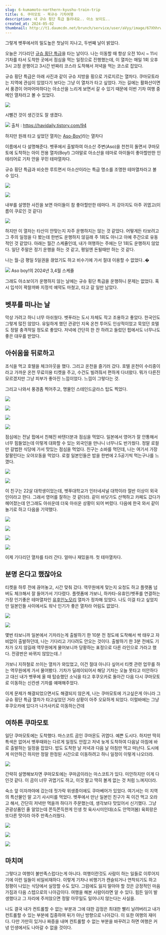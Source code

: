 ```yaml
---
slug: 6-kumamoto-northern-kyushu-train-trip
title: 6. 쿠마모토 - 북규슈 기차여행
description: 내 규슈 횡단 특급 돌려내요.. 아소 보이도..
created_at: 2024-05-02
thumbnail: http://t1.daumcdn.net/brunch/service/user/aVyy/image/67XhhrwVMQeF1okANGlfhba2BOs.HEIC
---
```


그렇게 벳푸에서의 밀도높은 첫날이 지나고, 두번째 날이 밝았다.

오늘은 기다리던 [규슈 횡단 특급](https://www.jrkyushu.co.jp/korean/train/odan.html)을 타는
날이다. 나는 이동할 때 항상 오전 10시 ~ 11시 기차를 타서 도착한 곳에서 점심을 먹는 일정으로 진행했는데, 이 열차는 매일 1회 오후
3시 고정 운행이고 3시간 반짜리 코스라 도착해서 저녁을 먹는 코스로 잡았다.

규슈 횡단 특급은 아래 사진과 같이 규슈 지방을 횡으로 가로지르는 열차다. 쿠마모토라는 지역에 관심이 있었다기 보다는 그냥 이 열차가 타고
싶었다. 가는 길에는 활화산이면서 풍경이 어마어마하다는 아소산을 느리게 보면서 갈 수 있기 때문에 이번 기차 여행 중 메인 열차라고 볼 수
있었다.

![](http://t1.daumcdn.net/brunch/service/user/aVyy/image/gH00hx73iPvvz0Zz0QfocJ3CrUg.png)

시뻘건 것이 생긴것도 잘 생겼다.

![](http://t1.daumcdn.net/brunch/service/user/aVyy/image/xXHZzhDOe4zqfY8U56lKwcvAWY8.jpeg)
출처 : https://havidaily.tistory.com/94

하지만 원래 타고 싶었던 열차는 [Aso-Boy!](https://www.jrkyushu.co.jp/english/train/asoboy.html)라는 열차다

이름에서 다 설명해준다. 벳푸에서 출발하여 아소산 주변(Aso)을 천천히 돌면서 쿠마모토에 도착하는 아이 전용 열차(Boy!) 그야말로
아소산을 테마로 아이들이 좋아할만한 인테리어로 기차 안을 꾸민 테마열차다.

규슈 횡단 특급과 비슷한 루트면서 아소산이라는 특급 명소를 조명한 테마열차라고 볼 수 있다.

![](http://t1.daumcdn.net/brunch/service/user/aVyy/image/dOeqngN5d3bWN3hmWM4FqM8gyhI.png)

![](http://t1.daumcdn.net/brunch/service/user/aVyy/image/DWg_H2m8SV1QE1F2XeUMiEyy6i0.png)

내부를 설명한 사진을 보면 아이들이 참 좋아할만한 테마다. 저 강아지도 아주 귀엽고(이름이 쿠로인 것 같다)

![](http://t1.daumcdn.net/brunch/service/user/aVyy/image/uF7RPPIs60c8dbZRxyk8xwmRrrg.png)

하지만 이 열차는 타산이 안맞는지 자주 운행하지는 않는 것 같았다. 어떻게든 타보려고 그 주의 일정을 다 봤는데 한번도 운행하지 않길래 주
1회도 아니고 아예 주간으로 유동적인 것 같았다. 아래는 월간 스케쥴인데, 내가 여행하는 주에는 단 1회도 운행하지 않았다. 일단 주말은
정기 운행을 하는 것 같고, 평일엔 돈될때만 하는 것 같다.

나는 월-금 평일 5일권을 끊었기도 하고 비수기에 가서 절대 이용할 수 없었다..�

![](http://t1.daumcdn.net/brunch/service/user/aVyy/image/ykg2AO9YaPdOaxAS52sTEanz4JI.png)
Aso boy!의 2024년 3,4월 스케쥴

그래도 아소보이가 운행하지 않는 날에는 규슈 횡단 특급을 운행하니 문제는 없었다. 혹시 입석이 꽉찰까봐 지정석 예약도 마쳤고, 타고 갈 일만
남았다.

## **벳푸를 떠나는 날**

막상 가려고 하니 너무 아쉬웠다. 벳푸라는 도시 자체도 작고 조용하고 좋았다. 한국인도 그렇게 많진 않았다. 유일하게 했던 관광인 지옥 온천
투어도 인상적이었고 묵었던 호텔도 정말 충격적일 정도로 좋았다. 저녁에 간단히 한 잔 하려고 들렀던 펍에서도 너무나도 좋은 대우를 받았다.

## **아쉬움을 뒤로하고**

조식을 먹고 호텔을 체크아웃을 했다. 그리고 온천을 즐기러 갔다. 호텔 온천이 수리중이라고 가까운 온천 무료이용 티켓을 주고, 수건도
빌려줘서 편하게 다녀왔다. 뭐가 다른진 모르겠지만 그냥 피부가 좋아진 느낌이었다. 느낌이 그렇다는 것.

그리고 나와서 풍경좀 찍어주고, 명물인 스테인드글라스 탑도 찍었다.

![](http://t1.daumcdn.net/brunch/service/user/aVyy/image/ZNWabwuDWkE_mr3G9J1AQrOx_LA.HEIC)

![](http://t1.daumcdn.net/brunch/service/user/aVyy/image/qqVilqbE32wuQ4KUXVyXzaMC6Z8.heic)

![](http://t1.daumcdn.net/brunch/service/user/aVyy/image/4-nrga4TSv67lHlmxTX6b88ietA.HEIC)

![](http://t1.daumcdn.net/brunch/service/user/aVyy/image/d0muTsxrHj8ZOBDU4vPVrpxVXDA.HEIC)

점심에는 전날 펍에서 친해진 바텐더분과 점심을 먹었다. 일본에서 영어가 잘 안통해서 너무 힘들었는데 이렇게 대화할 수 있는 외국인을 만나니
너무나도 반가웠다. 정말 로컬만 갈법한 식당에 가서 맛있는 점심을 먹었다. 친구는 소바를 먹던데, 나는 여기서 가장 잘팔린다는 오야꼬동을
먹었다. 로컬 일본인들은 밥을 한번에 2.5공기씩 먹는구나를 느꼈다.

![](http://t1.daumcdn.net/brunch/service/user/aVyy/image/l0bRNzSdL5QSy9SDXlUXF0-yQZQ.HEIC)

![](http://t1.daumcdn.net/brunch/service/user/aVyy/image/raBi0NEsaiOiTJHxvE97t3IJcvY.HEIC)

이 친구는 22살 대학생이었는데, 벳푸대학교가 인터네셔널 대학이라 절반 이상이 외국인이라고 한다. 그래서 영어를 잘하는 것 같더라. 같이
바닷가도 산책하고 카페도 갔다가 헤어졌는데 안그래도 아쉬운데 더욱 아쉬운 상황이 되어 버렸다. 다음에 한국 와서 같이 놀기로 하고 다음을
기약했다.

![](http://t1.daumcdn.net/brunch/service/user/aVyy/image/5hlFPZYbBB0zZaoQgC4YjcF7eag.HEIC)

![](http://t1.daumcdn.net/brunch/service/user/aVyy/image/7c9lPS5eoT7OHTprYpjxpWSYoT8.HEIC)

![](http://t1.daumcdn.net/brunch/service/user/aVyy/image/OL8M9a9eatX1NMDTloH4MozPY3s.HEIC)

![](http://t1.daumcdn.net/brunch/service/user/aVyy/image/8axySjr-uJ5uJj7Y8JxzabpzrIg.HEIC)

이제 기다리던 열차를 타러 간다. 얼마나 재밌을까. 첫 테마열차다.

## **분명 온다고 했잖아요**

티켓을 하루 전에 끊어놓고, 시간 맞춰 갔다. 역무원에게 맞는지 요청도 하고 플랫폼 넘버도 체크해서 잘 들어가서 기다렸다. 플렛폼에 가보니,
하카타-유휴인/벳푸를 연결하는 가장 인기좋은 테마열차인
[유후인노모리](https://www.jrkyushu.co.jp/english/train/yufuin_no_mori.html) 열차가 정차해
있었다. 나도 이걸 타고 싶었지만 일본인들 사이에서도 워낙 인기가 좋은 열차라 어림도 없었다.

![](http://t1.daumcdn.net/brunch/service/user/aVyy/image/a-7NQqjlVCAEiDvoJ9jz0V9L_14.HEIC)

![](http://t1.daumcdn.net/brunch/service/user/aVyy/image/Mhty0pbNU3HbunjcAKdUowsa6U0.HEIC)

몇번 타보니까 일본에서 기차라는게 출발하기 한 10분 전 정도에 도착해서 싹 태우고 자비없이 출발하던데, 나는 기다리고 기다려도 안오는
것이다. 출발하기 한 3분 전에도 기차가 오지 않길래 역무원에게 물어보니까 당황하는 표정으로 다른 라인으로 가라고 했다. 전광판은 바뀌지
않았는데..!

가보니 지하철로 쓰이는 열차가 와있었고, 이건 절대 아니다 싶어서 티켓 관련 업무를 하는 역무원에게 가서 물어봤다. 기차가 딜레이되어서 해당
기차는 오늘 못타고 미안하다고 대신 내가 벳푸에 올 때 탑승했던 소닉을 타고 후쿠오카로 돌아간 다음 다시 쿠마모토로 이동하는 신칸센 기차를
예매해주었다.

이게 문제가 해결되었으면서도 해결되지 않은게, 나는 쿠마모토에 가고싶은게 아니라 그 규슈 횡단 특급 열차가 타고싶었던 거라 상황이 아주
오묘하게 되었다. 이럴바에는 그냥 후쿠오카에 있다가 나가사키로 이동하는건데

## **여하튼 쿠마모토**

일단 쿠마모토에는 도착했다. 마스코트 곰인 쿠마몬도 귀엽다. 예쁜 도시다. 하지만 딱히 특색은 없어서 벳푸때와는 다르게 일정도 안잡고 저녁
늦게 도착하여 다음날 아침에 바로 출발하는 일정을 잡았다. 밥도 도착한 날 저녁과 다음 날 아침만 먹고 떠난다. 도시에게 미안하긴 하지만
정말 한정된 시간으로 이동하려고 하니 일정이 이렇게 나오더라.

![](http://t1.daumcdn.net/brunch/service/user/aVyy/image/UWvlLHPYSpB3K4SCh04dpDaOHgY.HEIC)

간략히 설명해보자면 쿠마모토에는 쿠마곰이라는 마스코트가 있다. 미안하지만 이게 다인것 같다. 이 곰이 너무 귀엽기도 하고, 이것 말고 딱히
볼게 없는 것 처럼 느껴지더라.

숙소 앞 이자까야에 갔는데 젓가락 위생종이에도 쿠마베어가 있었다. 여기서는 이 지역의 특산물인 말 고기 사시미를 먹었다. 벳푸에서 만난
일본인 친구가 꼭 이건 먹고 오라고 해서, 간단히 저녁만 먹을까 하다가 주문했는데, 생각보다 맛있어서 신기했다. 그냥 관광상품인 줄 알았는데
쫀득쫀득한게 인생 첫 육사시미인데(소도 안먹어봄) 육회랑은 또다른 맛이라 아주 만족스러웠다.

![](http://t1.daumcdn.net/brunch/service/user/aVyy/image/SIjZeQNjpG8101vLwPhlMUhashE.HEIC)

![](http://t1.daumcdn.net/brunch/service/user/aVyy/image/KbDgdr5cguUQmzLFPW0G-FATR88.HEIC)

![](http://t1.daumcdn.net/brunch/service/user/aVyy/image/lL1jonKC0TtJePOEbs9Zi6n4jZY.HEIC)

## **마치며**

그렇다고 여행이 불만족스럽다는게 아니다. 여행이란것도 사람이 하는 일들로 이루어지기에 이런 일들이 비일비재하다. 이렇게 기차나 비행기가
캔슬되거나 연착되기도 하고 정평이 나있는 식당에서 실망할 수도 있다. 그럼에도 잃지 말아야 할 것은 긍정적인 마음가짐과 다음 스텝으로의
나아감이다. 여행을 해본 사람이라면 알 수 있다. 힘든 일이 발생했다고 그 자리에 주저앉으면 정말 아무일도 일어나지 않는다는 사실을.

나도 결국 내가 컨트롤할 수 없는 부분과 그에 대한 감정은 최대한 빨리 날려버리고 내가 컨트롤할 수 있는 부분에 집중하여 뒤가 아닌 방향으로
나아갔다. 이 또한 여행의 재미다. 다만 가만히 있거나 짜증을 내며 컨트롤할 수 없는 부분을 바꾸려고 하면 여행은 커녕 인생에서도 나아갈 수
없을 것이다.
